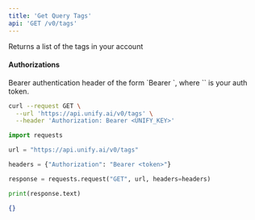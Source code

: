 ```yaml
---
title: 'Get Query Tags'
api: 'GET /v0/tags'
---
```

Returns a list of the tags in your account

#### Authorizations

<ParamField header="Authorization" type="string" required="true">
  Bearer authentication header of the form `Bearer <token>`, where `<token>` is your auth token.
</ParamField>

<RequestExample>

```bash cURL
curl --request GET \
  --url 'https://api.unify.ai/v0/tags' \
  --header 'Authorization: Bearer <UNIFY_KEY>'
```

```python Python
import requests

url = "https://api.unify.ai/v0/tags"

headers = {"Authorization": "Bearer <token>"}

response = requests.request("GET", url, headers=headers)

print(response.text)
```

</RequestExample>
<ResponseExample>

```json 200
{}
```

</ResponseExample>

